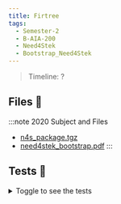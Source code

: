 ```yaml
---
title: Firtree
tags:
  - Semester-2
  - B-AIA-200
  - Need4Stek
  - Bootstrap_Need4Stek
---
```

> Timeline: ?


## Files 📂

:::note 2020 Subject and Files
- [n4s_package.tgz](https://github.com/Studio-17/Epitech-Subjects/raw/main/Semester-2/B-AIA-200/Need4Stek/Bootstrap_Need4Stek/n4s_package.tgz)
- [need4stek_bootstrap.pdf](https://github.com/Studio-17/Epitech-Subjects/raw/main/Semester-2/B-AIA-200/Need4Stek/Bootstrap_Need4Stek/need4stek_bootstrap.pdf)
:::

## Tests 🤖
<details>
  <summary>Toggle to see the tests</summary>
  <div>
Yo
  </div>
</details>
